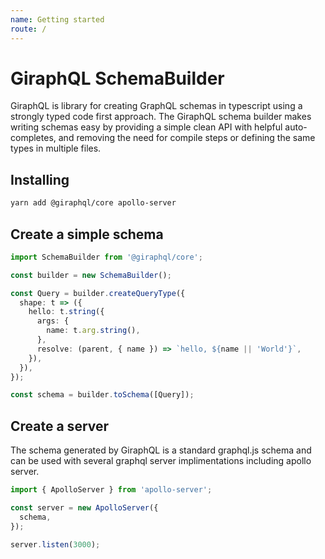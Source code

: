 ```yaml
---
name: Getting started
route: /
---
```


# GiraphQL SchemaBuilder

GiraphQL is library for creating GraphQL schemas in typescript using a strongly typed code first
approach. The GiraphQL schema builder makes writing schemas easy by providing a simple clean API
with helpful auto-completes, and removing the need for compile steps or defining the same types in
multiple files.

## Installing

```bash
yarn add @giraphql/core apollo-server
```

## Create a simple schema

```typescript
import SchemaBuilder from '@giraphql/core';

const builder = new SchemaBuilder();

const Query = builder.createQueryType({
  shape: t => ({
    hello: t.string({
      args: {
        name: t.arg.string(),
      },
      resolve: (parent, { name }) => `hello, ${name || 'World'}`,
    }),
  }),
});

const schema = builder.toSchema([Query]);
```

## Create a server

The schema generated by GiraphQL is a standard graphql.js schema and can be used with several
graphql server implimentations including apollo server.

```typescript
import { ApolloServer } from 'apollo-server';

const server = new ApolloServer({
  schema,
});

server.listen(3000);
```
